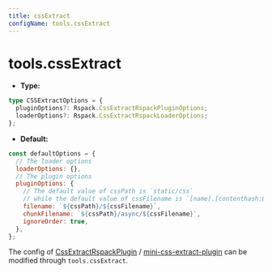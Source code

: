 ```yaml
---
title: cssExtract
configName: tools.cssExtract
---
```


# tools.cssExtract

- **Type:**

```ts
type CSSExtractOptions = {
  pluginOptions?: Rspack.CssExtractRspackPluginOptions;
  loaderOptions?: Rspack.CssExtractRspackLoaderOptions;
};
```

- **Default:**

```js
const defaultOptions = {
  // The loader options
  loaderOptions: {},
  // The plugin options
  pluginOptions: {
    // The default value of cssPath is `static/css`
    // while the default value of cssFilename is `[name].[contenthash:8].css`
    filename: `${cssPath}/${cssFilename}`,
    chunkFilename: `${cssPath}/async/${cssFilename}`,
    ignoreOrder: true,
  },
};
```

The config of [CssExtractRspackPlugin](https://www.rspack.dev/plugins/rspack/css-extract-rspack-plugin) / [mini-css-extract-plugin](https://github.com/webpack-contrib/mini-css-extract-plugin) can be modified through `tools.cssExtract`.


<RsbuildConfig configName="tools.cssExtract" />
